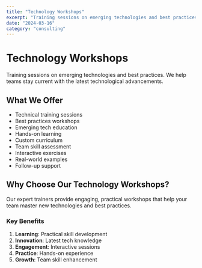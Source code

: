 ```yaml
---
title: "Technology Workshops"
excerpt: "Training sessions on emerging technologies and best practices"
date: "2024-03-16"
category: "consulting"
---
```


# Technology Workshops

Training sessions on emerging technologies and best practices. We help teams stay current with the latest technological advancements.

## What We Offer

- Technical training sessions
- Best practices workshops
- Emerging tech education
- Hands-on learning
- Custom curriculum
- Team skill assessment
- Interactive exercises
- Real-world examples
- Follow-up support

## Why Choose Our Technology Workshops?

Our expert trainers provide engaging, practical workshops that help your team master new technologies and best practices.

### Key Benefits

1. **Learning**: Practical skill development
2. **Innovation**: Latest tech knowledge
3. **Engagement**: Interactive sessions
4. **Practice**: Hands-on experience
5. **Growth**: Team skill enhancement 